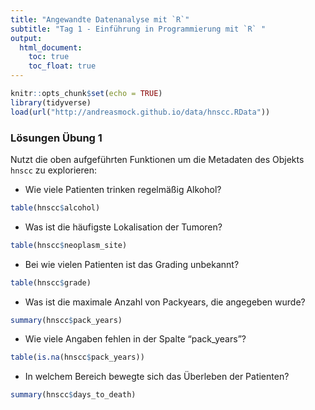 ```yaml
---
title: "Angewandte Datenanalyse mit `R`"
subtitle: "Tag 1 - Einführung in Programmierung mit `R` "
output:
  html_document:
    toc: true
    toc_float: true
---
```


```r
knitr::opts_chunk$set(echo = TRUE)
library(tidyverse)
load(url("http://andreasmock.github.io/data/hnscc.RData"))
```


### Lösungen Übung 1

Nutzt die oben aufgeführten Funktionen um die Metadaten des Objekts `hnscc` zu explorieren:

- Wie viele Patienten trinken regelmäßig Alkohol?

```r
table(hnscc$alcohol)
```


- Was ist die häufigste Lokalisation der Tumoren?

```r
table(hnscc$neoplasm_site)
```

- Bei wie vielen Patienten ist das Grading unbekannt?

```r
table(hnscc$grade)
```

- Was ist die maximale Anzahl von Packyears, die angegeben wurde?

```r
summary(hnscc$pack_years)
```

- Wie viele Angaben fehlen in der Spalte "pack_years"?

```r
table(is.na(hnscc$pack_years))
```

- In welchem Bereich bewegte sich das Überleben der Patienten?

```r
summary(hnscc$days_to_death)
```


